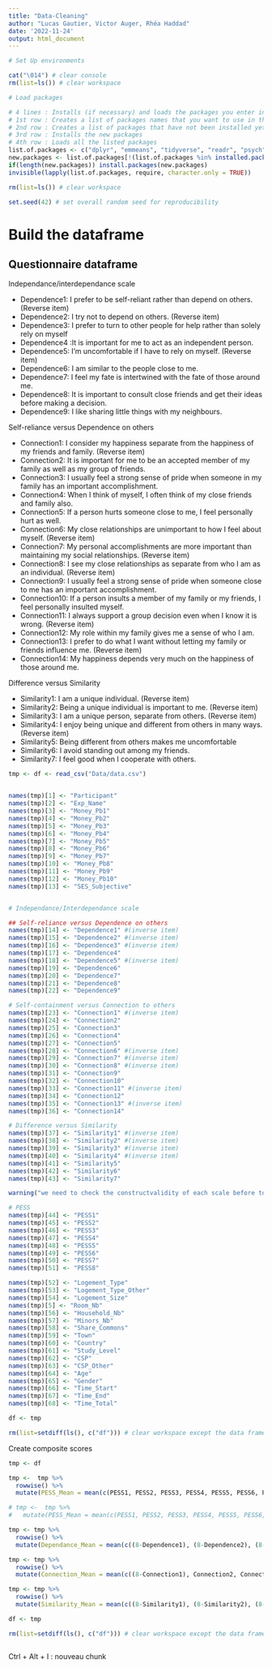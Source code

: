```yaml
---
title: "Data-Cleaning"
author: "Lucas Gautier, Victor Auger, Rhéa Haddad"
date: '2022-11-24'
output: html_document
---
```



```r

# Set Up environments

cat("\014") # clear console
rm(list=ls()) # clear workspace

# Load packages

# 4 lines : Installs (if necessary) and loads the packages you enter in the 1st row
# 1st row : Creates a list of packages names that you want to use in the script (there is virtually no limit in how much package you can put here)
# 2nd row : Creates a list of packages that have not been installed yet (new packages)
# 3rd row : Installs the new packages
# 4th row : Loads all the listed packages
list.of.packages <- c("dplyr", "emmeans", "tidyverse", "readr", "psych", "lmerTest")
new.packages <- list.of.packages[!(list.of.packages %in% installed.packages()[,"Package"])]
if(length(new.packages)) install.packages(new.packages)
invisible(lapply(list.of.packages, require, character.only = TRUE))

rm(list=ls()) # clear workspace

set.seed(42) # set overall random seed for reproducibility
```

# Build the dataframe

## Questionnaire dataframe

Independance/interdependance scale

- Dependence1: I prefer to be self-reliant rather than depend on others.(Reverse item)
- Dependence2: I try not to depend on others. (Reverse item)
- Dependence3: I prefer to turn to other people for help rather than solely rely on myself 
- Dependence4 :It is important for me to act as an independent person. 
- Dependence5: I’m uncomfortable if I have to rely on myself. (Reverse item)
- Dependence6: I am similar to the people close to me.
- Dependence7: I feel my fate is intertwined with the fate of those around me. 
- Dependence8: It is important to consult close friends and get their ideas before making a decision. 
- Dependence9: I like sharing little things with my neighbours.


Self-reliance versus Dependence on others

- Connection1: I consider my happiness separate from the happiness of my friends and family. (Reverse item)
- Connection2: It is important for me to be an accepted member of my family as well as my group of friends.
- Connection3: I usually feel a strong sense of pride when someone in my family has an important accomplishment.
- Connection4: When I think of myself, I often think of my close friends and family also.
- Connection5: If a person hurts someone close to me, I feel personally hurt as well.
- Connection6: My close relationships are unimportant to how I feel about myself. (Reverse item)
- Connection7: My personal accomplishments are more important than maintaining my social relationships. (Reverse item)
- Connection8: I see my close relationships as separate from who I am as an individual. (Reverse item)
- Connection9: I usually feel a strong sense of pride when someone close to me has an important accomplishment.
- Connection10: If a person insults a member of my family or my friends, I feel personally insulted myself.
- Connection11: I always support a group decision even when I know it is wrong. (Reverse item)
- Connection12: My role within my family gives me a sense of who I am. 
- Connection13: I prefer to do what I want without letting my family or friends influence me. (Reverse item)
- Connection14: My happiness depends very much on the happiness of those around me. 


Difference versus Similarity

- Similarity1: I am a unique individual. (Reverse item)
- Similarity2: Being a unique individual is important to me. (Reverse item)
- Similarity3: I am a unique person, separate from others. (Reverse item)
- Similarity4: I enjoy being unique and different from others in many ways. (Reverse item)
- Similarity5: Being different from others makes me uncomfortable
- Similarity6: I avoid standing out among my friends.
- Similarity7: I feel good when I cooperate with others. 


```r
tmp <- df <- read_csv("Data/data.csv")


names(tmp)[1] <- "Participant"
names(tmp)[2] <- "Exp_Name"
names(tmp)[3] <- "Money_Pb1"
names(tmp)[4] <- "Money_Pb2"
names(tmp)[5] <- "Money_Pb3"
names(tmp)[6] <- "Money_Pb4"
names(tmp)[7] <- "Money_Pb5"
names(tmp)[8] <- "Money_Pb6"
names(tmp)[9] <- "Money_Pb7"
names(tmp)[10] <- "Money_Pb8"
names(tmp)[11] <- "Money_Pb9"
names(tmp)[12] <- "Money_Pb10"
names(tmp)[13] <- "SES_Subjective"


# Independance/Interdependance scale

## Self-reliance versus Dependence on others
names(tmp)[14] <- "Dependence1" #(inverse item)
names(tmp)[15] <- "Dependence2" #(inverse item)
names(tmp)[16] <- "Dependence3" #(inverse item)
names(tmp)[17] <- "Dependence4" 
names(tmp)[18] <- "Dependence5" #(inverse item)
names(tmp)[19] <- "Dependence6" 
names(tmp)[20] <- "Dependence7" 
names(tmp)[21] <- "Dependence8" 
names(tmp)[22] <- "Dependence9" 

# Self-containment versus Connection to others
names(tmp)[23] <- "Connection1" #(inverse item)
names(tmp)[24] <- "Connection2" 
names(tmp)[25] <- "Connection3"
names(tmp)[26] <- "Connection4" 
names(tmp)[27] <- "Connection5"
names(tmp)[28] <- "Connection6" #(inverse item)
names(tmp)[29] <- "Connection7" #(inverse item)
names(tmp)[30] <- "Connection8" #(inverse item)
names(tmp)[31] <- "Connection9" 
names(tmp)[32] <- "Connection10"
names(tmp)[33] <- "Connection11" #(inverse item)
names(tmp)[34] <- "Connection12" 
names(tmp)[35] <- "Connection13" #(inverse item)
names(tmp)[36] <- "Connection14"

# Difference versus Similarity
names(tmp)[37] <- "Similarity1" #(inverse item)
names(tmp)[38] <- "Similarity2" #(inverse item)
names(tmp)[39] <- "Similarity3" #(inverse item)
names(tmp)[40] <- "Similarity4" #(inverse item)
names(tmp)[41] <- "Similarity5" 
names(tmp)[42] <- "Similarity6" 
names(tmp)[43] <- "Similarity7" 

warning("we need to check the constructvalidity of each scale before to build a mean composite score for each dimension of the interdependance/independance scale")

# PESS
names(tmp)[44] <- "PESS1"
names(tmp)[45] <- "PESS2" 
names(tmp)[46] <- "PESS3" 
names(tmp)[47] <- "PESS4" 
names(tmp)[48] <- "PESS5" 
names(tmp)[49] <- "PESS6" 
names(tmp)[50] <- "PESS7" 
names(tmp)[51] <- "PESS8" 

names(tmp)[52] <- "Logement_Type"
names(tmp)[53] <- "Logement_Type_Other" 
names(tmp)[54] <- "Logement_Size" 
names(tmp)[5] <- "Room_Nb" 
names(tmp)[56] <- "Household_Nb" 
names(tmp)[57] <- "Minors_Nb" 
names(tmp)[58] <- "Share_Commons" 
names(tmp)[59] <- "Town" 
names(tmp)[60] <- "Country" 
names(tmp)[61] <- "Study_Level" 
names(tmp)[62] <- "CSP" 
names(tmp)[63] <- "CSP_Other" 
names(tmp)[64] <- "Age" 
names(tmp)[65] <- "Gender" 
names(tmp)[66] <- "Time_Start" 
names(tmp)[67] <- "Time_End" 
names(tmp)[68] <- "Time_Total" 

df <- tmp

rm(list=setdiff(ls(), c("df"))) # clear workspace except the data frame

```

Create composite scores

```r
tmp <- df

tmp <-  tmp %>% 
  rowwise() %>%
  mutate(PESS_Mean = mean(c(PESS1, PESS2, PESS3, PESS4, PESS5, PESS6, PESS7, PESS8)))

# tmp <-  tmp %>% 
#   mutate(PESS_Mean = mean(c(PESS1, PESS2, PESS3, PESS4, PESS5, PESS6, PESS7, PESS8)))

tmp <- tmp %>% 
  rowwise() %>%
  mutate(Dependance_Mean = mean(c((8-Dependence1), (8-Dependence2), (8-Dependence3), Dependence4, (8-Dependence5), Dependence6, Dependence7, Dependence8, Dependence9)))

tmp <- tmp %>% 
  rowwise() %>%
  mutate(Connection_Mean = mean(c((8-Connection1), Connection2, Connection3, Connection4, Connection5, (8-Connection6), (8-Connection7), (8-Connection8), Connection9, Connection10, (8-Connection11), Connection12, (8-Connection13), Connection14)))

tmp <- tmp %>% 
  rowwise() %>%
  mutate(Similarity_Mean = mean(c((8-Similarity1), (8-Similarity2), (8-Similarity3), (8-Similarity4), Similarity5, Similarity6, Similarity7)))

df <- tmp

rm(list=setdiff(ls(), c("df"))) # clear workspace except the data frame

```


```r

```

Ctrl + Alt + I : nouveau chunk
